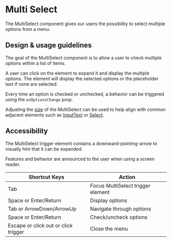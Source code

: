 
<Meta title="Components/Selections/MultiSelect" />

# Multi Select

The MultiSelect component gives our users the possibility to select multiple
options from a menu.

## Design & usage guidelines

The goal of the MultiSelect component is to allow a user to check multiple
options within a list of items.

A user can click on the element to expand it and display the multiple options.
The element will display the selected options or the placeholder text if none
are selected.

Every time an option is checked or unchecked, a behavior can be triggered using
the `onOptionsChange` prop.

Adjusting the
[size](../?path=/story/components-selections-multiselect-web--sizes) of the
MultiSelect can be used to help align with common adjacent elements such as
[InputText](../?path=/docs/components-forms-and-inputs-inputtext--docs) or
[Select](../?path=/docs/components-selections-select--docs).

## Accessibility

The MultiSelect trigger element contains a downward-pointing-arrow to visually
hint that it can be expanded.

Features and behavior are announced to the user when using a screen reader.

| Shortcut Keys                        | Action                            |
| ------------------------------------ | --------------------------------- |
| Tab                                  | Focus MultiSelect trigger element |
| Space or Enter/Return                | Display options                   |
| Tab or ArrowDown/ArrowUp             | Navigate through options          |
| Space or Enter/Return                | Check/uncheck options             |
| Escape or click out or click trigger | Close the menu                    |
